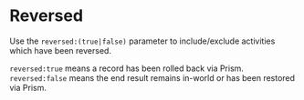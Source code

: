 # Reversed

Use the `reversed:(true|false)` parameter to include/exclude activities which have been reversed.

`reversed:true` means a record has been rolled back via Prism. `reversed:false` means the end result remains in-world or has been restored via Prism.
